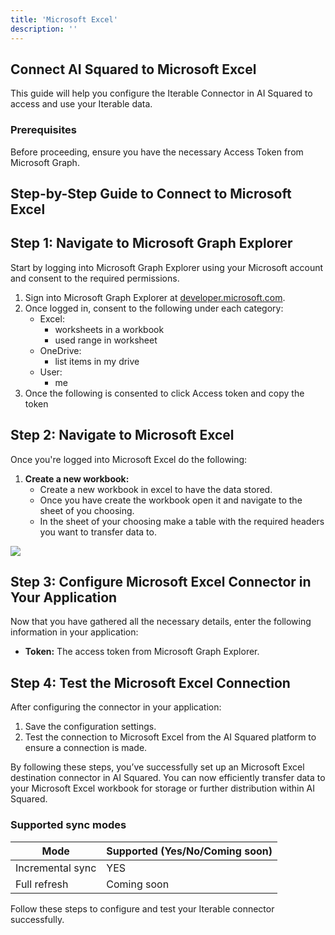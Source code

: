 ```yaml
---
title: 'Microsoft Excel'
description: ''
---
```


## Connect AI Squared to Microsoft Excel

This guide will help you configure the Iterable Connector in AI Squared to access and use your Iterable data.

### Prerequisites

Before proceeding, ensure you have the necessary Access Token from Microsoft Graph.

## Step-by-Step Guide to Connect to Microsoft Excel

## Step 1: Navigate to Microsoft Graph Explorer

Start by logging into Microsoft Graph Explorer using your Microsoft account and consent to the required permissions.

1. Sign into Microsoft Graph Explorer at [developer.microsoft.com](https://developer.microsoft.com/en-us/graph/graph-explorer).
2. Once logged in, consent to the following under each category:
    - Excel:
        - worksheets in a workbook
        - used range in worksheet
    - OneDrive:
        - list items in my drive
    - User:
        - me
2. Once the following is consented to click Access token and copy the token

## Step 2: Navigate to Microsoft Excel

Once you're logged into Microsoft Excel do the following:

1. **Create a new workbook:**
   - Create a new workbook in excel to have the data stored.
   - Once you have create the workbook open it and navigate to the sheet of you choosing.
   - In the sheet of your choosing make a table with the required headers you want to transfer data to.
<Frame>
   <img src="https://res.cloudinary.com/dspflukeu/image/upload/v1723599643/Multiwoven/connectors/microsoft-excel/Workbook_setup_withfd.jpg" />
</Frame>

## Step 3: Configure Microsoft Excel Connector in Your Application

Now that you have gathered all the necessary details, enter the following information in your application:

- **Token:** The access token from Microsoft Graph Explorer.

## Step 4: Test the Microsoft Excel Connection

After configuring the connector in your application:

1. Save the configuration settings.
2. Test the connection to Microsoft Excel from the AI Squared platform to ensure a connection is made.

By following these steps, you’ve successfully set up an Microsoft Excel destination connector in AI Squared. You can now efficiently transfer data to your Microsoft Excel workbook for storage or further distribution within AI Squared.

### Supported sync modes

| Mode            | Supported (Yes/No/Coming soon) |
|-----------------|--------------------------------|
| Incremental sync | YES                           |
| Full refresh     | Coming soon                   |

Follow these steps to configure and test your Iterable connector successfully.
